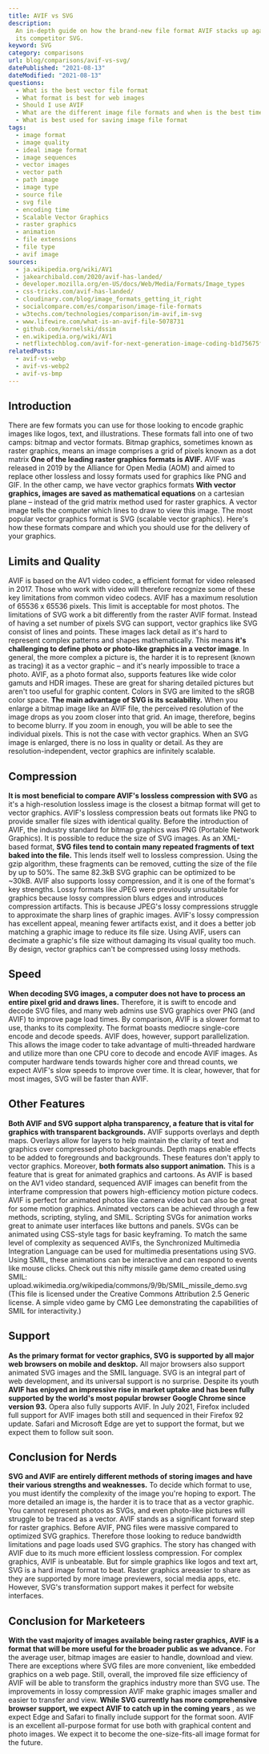 ```yaml
---
title: AVIF vs SVG
description:
  An in-depth guide on how the brand-new file format AVIF stacks up against
  its competitor SVG.
keyword: SVG
category: comparisons
url: blog/comparisons/avif-vs-svg/
datePublished: "2021-08-13"
dateModified: "2021-08-13"
questions:
  - What is the best vector file format
  - What format is best for web images
  - Should I use AVIF
  - What are the different image file formats and when is the best time to use them
  - What is best used for saving image file format
tags:
  - image format
  - image quality
  - ideal image format
  - image sequences
  - vector images
  - vector path
  - path image
  - image type
  - source file
  - svg file
  - encoding time
  - Scalable Vector Graphics
  - raster graphics
  - animation
  - file extensions
  - file type
  - avif image
sources:
  - ja.wikipedia.org/wiki/AV1
  - jakearchibald.com/2020/avif-has-landed/
  - developer.mozilla.org/en-US/docs/Web/Media/Formats/Image_types
  - css-tricks.com/avif-has-landed/
  - cloudinary.com/blog/image_formats_getting_it_right
  - socialcompare.com/es/comparison/image-file-formats
  - w3techs.com/technologies/comparison/im-avif,im-svg
  - www.lifewire.com/what-is-an-avif-file-5078731
  - github.com/kornelski/dssim
  - en.wikipedia.org/wiki/AV1
  - netflixtechblog.com/avif-for-next-generation-image-coding-b1d75675fe4
relatedPosts:
  - avif-vs-webp
  - avif-vs-webp2
  - avif-vs-bmp
---
```


## Introduction

There are few formats you can use for those looking to encode graphic images like logos, text, and illustrations. These formats fall into one of two camps: bitmap and vector formats.
Bitmap graphics, sometimes known as raster graphics, means an image comprises a grid of pixels known as a dot matrix **One of the leading raster graphics formats is AVIF.** AVIF was released in 2019 by the Alliance for Open Media (AOM) and aimed to replace other lossless and lossy formats used for graphics like PNG and GIF.
In the other camp, we have vector graphics formats **With vector graphics, images are saved as mathematical equations** on a cartesian plane – instead of the grid matrix method used for raster graphics. A vector image tells the computer which lines to draw to view this image. The most popular vector graphics format is SVG (scalable vector graphics).
Here's how these formats compare and which you should use for the delivery of your graphics.

## Limits and Quality

AVIF is based on the AV1 video codec, a efficient format for video released in 2017\. Those who work with video will therefore recognize some of these key limitations from common video codecs. AVIF has a maximum resolution of 65536 x 65536 pixels. This limit is acceptable for most photos.
The limitations of SVG work a bit differently from the raster AVIF format. Instead of having a set number of pixels SVG can support, vector graphics like SVG consist of lines and points.
These images lack detail as it's hard to represent complex patterns and shapes mathematically. This means **it's challenging to define photo or photo-like graphics in a vector image**. In general, the more complex a picture is, the harder it is to represent (known as tracing) it as a vector graphic – and it's nearly impossible to trace a photo.
AVIF, as a photo format also, supports features like wide color gamuts and HDR images. These are great for sharing detailed pictures but aren't too useful for graphic content. Colors in SVG are limited to the sRGB color space.
**The main advantage of SVG is its scalability.** When you enlarge a bitmap image like an AVIF file, the perceived resolution of the image drops as you zoom closer into that grid. An image, therefore, begins to become blurry. If you zoom in enough, you will be able to see the individual pixels. This is not the case with vector graphics. When an SVG image is enlarged, there is no loss in quality or detail. As they are resolution-independent, vector graphics are infinitely scalable.

## Compression

**It is most beneficial to compare AVIF's lossless compression with SVG** as it's a high-resolution lossless image is the closest a bitmap format will get to vector graphics. AVIF's lossless compression beats out formats like PNG to provide smaller file sizes with identical quality.
Before the introduction of AVIF, the industry standard for bitmap graphics was PNG (Portable Network Graphics).
It is possible to reduce the size of SVG images. As an XML-based format, **SVG files tend to contain many repeated fragments of text baked into the file.** This lends itself well to lossless compression. Using the gzip algorithm, these fragments can be removed, cutting the size of the file by up to 50%. The same 82.3kB SVG graphic can be optimized to be ~30kB.
AVIF also supports lossy compression, and it is one of the format's key strengths. Lossy formats like JPEG were previously unsuitable for graphics because lossy compression blurs edges and introduces compression artifacts.
This is because JPEG's lossy compressions struggle to approximate the sharp lines of graphic images. AVIF's lossy compression has excellent appeal, meaning fewer artifacts exist, and it does a better job matching a graphic image to reduce its file size. Using AVIF, users can decimate a graphic's file size without damaging its visual quality too much.
By design, vector graphics can't be compressed using lossy methods.

## Speed

**When decoding SVG images, a computer does not have to process an entire pixel grid and draws lines.** Therefore, it is swift to encode and decode SVG files, and many web admins use SVG graphics over PNG (and AVIF) to improve page load times.
By comparison, AVIF is a slower format to use, thanks to its complexity. The format boasts mediocre single-core encode and decode speeds. AVIF does, however, support parallelization. This allows the image coder to take advantage of multi-threaded hardware and utilize more than one CPU core to decode and encode AVIF images. As computer hardware tends towards higher core and thread counts, we expect AVIF's slow speeds to improve over time.
It is clear, however, that for most images, SVG will be faster than AVIF.

## Other Features

**Both AVIF and SVG support alpha transparency, a feature that is vital for graphics with transparent backgrounds.**
AVIF supports overlays and depth maps. Overlays allow for layers to help maintain the clarity of text and graphics over compressed photo backgrounds. Depth maps enable effects to be added to foregrounds and backgrounds. These features don't apply to vector graphics.
Moreover, **both formats also support animation.** This is a feature that is great for animated graphics and cartoons. As AVIF is based on the AV1 video standard, sequenced AVIF images can benefit from the interframe compression that powers high-efficiency motion picture codecs. AVIF is perfect for animated photos like camera video but can also be great for some motion graphics.
Animated vectors can be achieved through a few methods, scripting, styling, and SMIL. Scripting SVGs for animation works great to animate user interfaces like buttons and panels. SVGs can be animated using CSS-style tags for basic keyframing. To match the same level of complexity as sequenced AVIFs, the Synchronized Multimedia Integration Language can be used for multimedia presentations using SVG.
Using SMIL, these animations can be interactive and can respond to events like mouse clicks. Check out this nifty missile game demo created using SMIL:
upload.wikimedia.org/wikipedia/commons/9/9b/SMIL_missile_demo.svg (This file is licensed under the Creative Commons Attribution 2.5 Generic license. A simple video game by CMG Lee demonstrating the capabilities of SMIL for interactivity.)

## Support

**As the primary format for vector graphics, SVG is supported by all major web browsers on mobile and desktop.** All major browsers also support animated SVG images and the SMIL language. SVG is an integral part of web development, and its universal support is no surprise.
Despite its youth **AVIF has enjoyed an impressive rise in market uptake and has been fully supported by the world's most popular browser Google Chrome since version 93.** Opera also fully supports AVIF.
In July 2021, Firefox included full support for AVIF images both still and sequenced in their Firefox 92 update. Safari and Microsoft Edge are yet to support the format, but we expect them to follow suit soon.

## Conclusion for Nerds

**SVG and AVIF are entirely different methods of storing images and have their various strengths and weaknesses.** To decide which format to use, you must identify the complexity of the image you're hoping to export. The more detailed an image is, the harder it is to trace that as a vector graphic. You cannot represent photos as SVGs, and even photo-like pictures will struggle to be traced as a vector.
AVIF stands as a significant forward step for raster graphics. Before AVIF, PNG files were massive compared to optimized SVG graphics. Therefore those looking to reduce bandwidth limitations and page loads used SVG graphics. The story has changed with AVIF due to its much more efficient lossless compression. For complex graphics, AVIF is unbeatable.
But for simple graphics like logos and text art, SVG is a hard image format to beat. Raster graphics areeasier to share as they are supported by more image previewers, social media apps, etc. However, SVG's transformation support makes it perfect for website interfaces.

## Conclusion for Marketeers

**With the vast majority of images available being raster graphics, AVIF is a format that will be more useful for the broader public as we advance.** For the average user, bitmap images are easier to handle, download and view.
There are exceptions where SVG files are more convenient, like embedded graphics on a web page. Still, overall, the improved file size efficiency of AVIF will be able to transform the graphics industry more than SVG use. The improvements in lossy compression AVIF make graphic images smaller and easier to transfer and view.
**While SVG currently has more comprehensive browser support, we expect AVIF to catch up in the coming years** , as we expect Edge and Safari to finally include support for the format soon. AVIF is an excellent all-purpose format for use both with graphical content and photo images. We expect it to become the one-size-fits-all image format for the future.

